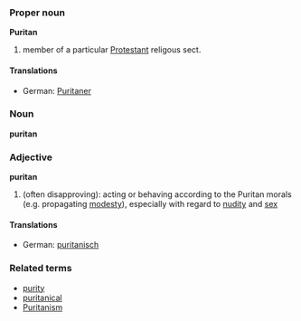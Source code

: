 ===Proper noun===
'''Puritan'''

# member of a particular [[Protestant]] religous sect.

====Translations====
*German: [[Puritaner]]

===Noun===
'''puritan'''

===Adjective===
'''puritan'''

# (often disapproving): acting or behaving according to the Puritan morals (e.g. propagating [[modesty]]), especially with regard to [[nudity]] and [[sex]]

====Translations====
*German: [[puritanisch]]

===Related terms===
*[[purity]]
*[[puritanical]]
*[[Puritanism]]